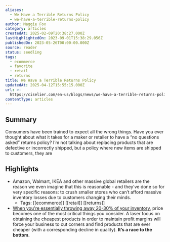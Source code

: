 ```yaml
---
aliases:
  - We Have a Terrible Returns Policy
  - we-have-a-terrible-returns-policy
author: Maggie Fox
category: articles
createdAt: 2025-02-09T20:38:27.000Z
lastHighlightedOn: 2023-09-01T15:38:29.056Z
publishedOn: 2023-05-26T00:00:00.000Z
source: reader
status: seedling
tags:
  - ecommerce
  - favorite
  - retail
  - returns
title: We Have a Terrible Returns Policy
updatedAt: 2025-04-12T15:55:15.000Z
url: >-
  https://ciselier.com/en-us/blogs/news/we-have-a-terrible-returns-policy-heres-why?s=31
contentType: articles
---
```

## Summary

Consumers have been trained to expect all the wrong things. Have you ever thought about what it takes for a maker or retailer to have a “no questions asked” returns policy? I’m not talking about replacing products that are defective or incorrectly shipped, but a policy where new items are shipped to customers, they are

## Highlights

- Amazon, Walmart, IKEA and other massive global retailers are the reason we even imagine that this is reasonable - and they’ve done so for very specific reasons: to crush smaller stores who can’t afford massive inventory losses due to customers changing their minds.
    - Tags: [[ecommerce]] [[retail]] [[returns]]
- [When you're essentially throwing away 20-30% of your inventory](https://www.shopify.com/uk/enterprise/ecommerce-returns), price becomes one of the most critical things you consider. A laser focus on obtaining the cheapest products in order to maintain profit margins will force your business to cut corners and find products that are ever cheaper (with a corresponding decline in quality). **It’s a race to the bottom.**

